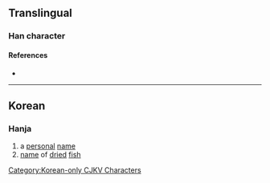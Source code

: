 {{character info/new}}
==Translingual==

===Han character===
{{Han char|rn=5|rad=乙|as=02|sn=3|canj=KNN|ids=⿱九乙}}

====References====
* {{Han ref|kx=0084.051|uh=3407|ud=13319}}

----

==Korean==

===Hanja===
{{ko-hanja|hangeul=굴|rv=gul|mr=kul|y=kwul}}

# a [[personal]] [[name]]
# [[name]] of [[dried]] [[fish]]

[[Category:Korean-only CJKV Characters]]